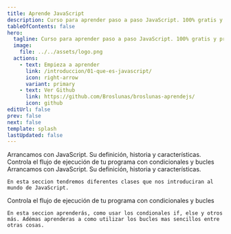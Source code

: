 ```yaml
---
title: Aprende JavaScript
description: Curso para aprender paso a paso JavaScript. 100% gratis y práctico. Desde cero.
tableOfContents: false
hero:
  tagline: Curso para aprender paso a paso JavaScript. 100% gratis y práctico. Desde cero.
  image:
    file: ../../assets/logo.png
  actions:
    - text: Empieza a aprender
      link: /introduccion/01-que-es-javascript/
      icon: right-arrow
      variant: primary
    - text: Ver Github 
      link: https://github.com/Broslunas/broslunas-aprendejs/
      icon: github
editUrl: false
prev: false
next: false
template: splash
lastUpdated: false
---
```


<CardGrid stagger>
	<Card title="Introduccion" icon="open-book">
    Arrancamos con JavaScript. Su definición, historia y características.
	</Card>
  <Card title="Estructuras de control" icon="bars">
    Controla el flujo de ejecución de tu programa con condicionales y bucles
  </Card>
</CardGrid>

<Tabs>
  <TabItem label="Introduccion" icon="open-book">
    Arrancamos con JavaScript. Su definición, historia y características.

    En esta seccion tendremos diferentes clases que nos introduciran al mundo de JavaScript.
  </TabItem>
  <TabItem label="Estructuras de control" icon="bars">
    Controla el flujo de ejecución de tu programa con condicionales y bucles

    En esta seccion aprenderás, como usar los condionales if, else y otros más. Adémas aprenderas a como utilizar los bucles mas sencillos entre otras cosas.
  </TabItem>
</Tabs>
